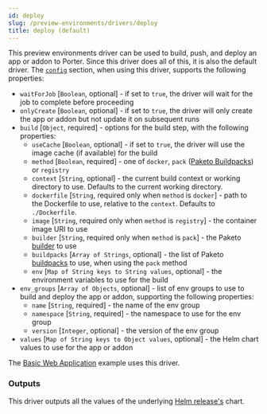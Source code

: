 ```yaml
---
id: deploy
slug: /preview-environments/drivers/deploy
title: deploy (default)
---
```


This preview environments driver can be used to build, push, and deploy an app or addon to Porter. Since this driver does all of this, it is also the default driver. The [`config`](/preview-environments/porter-yaml-reference#resourceconfig) section, when using this driver, supports the following properties:

- `waitForJob` [`Boolean`, optional] - if set to `true`, the driver will wait for the job to complete before proceeding
- `onlyCreate` [`Boolean`, optional] - if set to `true`, the driver will only create the app or addon but not update it on subsequent runs
- `build` [`Object`, required] - options for the build step, with the following properties:
  - `useCache` [`Boolean`, optional] - if set to `true`, the driver will use the image cache (if available) for the build
  - `method` [`Boolean`, required] - one of `docker`, `pack` ([Paketo Buildpacks](https://paketo.io)) or `registry`
  - `context` [`String`, optional] - the current build context or working directory to use. Defaults to the current working directory.
  - `dockerfile` [`String`, required only when `method` is `docker`] - path to the Dockerfile to use, relative to the `context`. Defaults to `./Dockerfile`.
  - `image` [`String`, required only when `method` is `registry`] - the container image URI to use
  - `builder` [`String`, required only when `method` is `pack`] - the Paketo [builder](https://paketo.io/docs/concepts/builders) to use
  - `buildpacks` [`Array of Strings`, optional] - the list of Paketo [buildpacks](https://paketo.io/docs/concepts/buildpacks) to use, when using the `pack` method
  - `env` [`Map of String keys to String values`, optional] - the environment variables to use for the build
- `env_groups` [`Array of Objects`, optional] - list of env groups to use to build and deploy the app or addon, supporting the following properties:
  - `name` [`String`, required] - the name of the env group
  - `namespace` [`String`, required] - the namespace to use for the env group
  - `version` [`Integer`, optional] - the version of the env group
- `values` [`Map of String keys to Object values`, optional] - the Helm chart values to use for the app or addon

The [Basic Web Application](/preview-environments/examples/basic-web-application) example uses this driver.

### Outputs

This driver outputs all the values of the underlying [Helm release's](https://helm.sh/docs/intro/using_helm/) chart.
